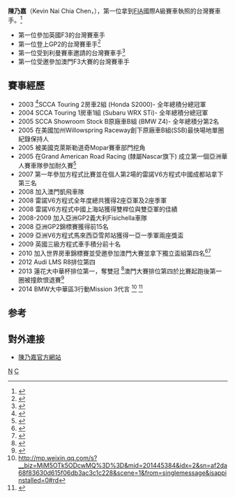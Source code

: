 {{Bare URLs|time=2019-11-11}}
{{Copy edit|time=2019-11-11}}
{{Infobox racing driver
| name              = 陳乃嘉
| image             =Kevin Chen.jpg
| imagesize         = 180px
| caption           =
| nationality       = {{ROC}}
| birth_date        = {{Birth date and age|1979|4|2}}
| birth_place       = {{TWN}}[[台北市|台北市]]
| titles            =
| title years       =
}}

'''陳乃嘉'''（Kevin Nai Chia Chen，{{bd|1979年|4月2日 }}），第一位拿到[[FIA|FIA]]國際A級賽車執照的台灣賽車手。<ref>{{cite web|url=http://week.ltn.com.tw/index.html|title=自由時報週末生活版 - 關站公告|website=week.ltn.com.tw|accessdate=2019-11-29|archive-date=2019-11-26|archive-url=https://web.archive.org/web/20191126231621/http://week.ltn.com.tw/index.html|dead-url=no}}</ref>
*第一位參加英國F3的台灣賽車手
*第一位登上GP2的台灣賽車手<ref>{{cite web|url=http://jp.autonet.com.tw/cgi-bin/file_view.cgi?a810013921279|title=AutoNet東亞頻道：台灣GP2之光，陳乃嘉即將挑戰GP2 Asia賽事|website=jp.autonet.com.tw|accessdate=2015-12-21|archive-date=2015-12-22|archive-url=https://web.archive.org/web/20151222172519/http://jp.autonet.com.tw/cgi-bin/file_view.cgi?a810013921279|dead-url=no}}</ref>
*第一位受到利曼賽車邀請的台灣賽車手<ref>{{Cite web |url=http://cool3c.incar.tw/article/6661 |title=存档副本 |access-date=2015-12-21 |archive-url=https://web.archive.org/web/20151222111947/http://cool3c.incar.tw/article/6661 |archive-date=2015-12-22 |dead-url=yes }}</ref>
*第一位受邀參加澳門F3大賽的台灣賽車手

== 賽事經歷 ==
* 2003 <ref>{{cite web|url=https://www.carstuff.com.tw/index.php|title=愛車所有事，都在人車事 - CarStuff 人車事|website=www.carstuff.com.tw|accessdate=2019-11-29|archive-date=2020-07-03|archive-url=https://web.archive.org/web/20200703152316/https://www.carstuff.com.tw/index.php|dead-url=no}}</ref>SCCA Touring 2房車2組 (Honda S2000)- 全年總積分總冠軍 
* 2004 SCCA Touring 1房車1組 (Subaru WRX STi)- 全年總積分總冠軍 
* 2005 SCCA Showroom Stock B原廠車B組 (BMW Z4)- 全年總積分第2名 
* 2005 在美國加州Willowspring Raceway創下原廠車B組(SSB)最快場地單圈紀錄保持人
* 2005 被美國克萊斯勒道奇Mopar賽車部門挖角 
* 2005 在Grand American Road Racing (隸屬Nascar旗下) 成立第一個亞洲華人賽車隊參加耐久賽<ref>{{cite web|url=https://www.carnews.com/article/info/42f4fc27-4b02-11e8-8ee2-42010af00004|title=帶你一圓賽車夢台灣第一位GP2車手--陳乃嘉|first=|last=車訊網|website=www.carnews.com|access-date=2019-11-29|archive-date=2020-09-19|archive-url=https://web.archive.org/web/20200919193734/https://www.carnews.com/article/info/42f4fc27-4b02-11e8-8ee2-42010af00004|dead-url=no}}</ref>
* 2007 第一年參加方程式比賽並在個人第2場的雷諾V6方程式中國成都站拿下第三名        
* 2008 加入澳門凱飛車隊 
* 2008 雷諾V6方程式全年度總共獲得2座亞軍及2座季軍
* 2008 雷諾V6方程式中國上海站獲得雙桿位與雙亞軍的佳績
* 2008-2009 加入亞洲GP2義大利Fisichella車隊
* 2008 亞洲GP2錦標賽獲得前15名
* 2009 亞洲V6方程式馬來西亞雪邦站獲得一亞一季軍兩座獎盃
* 2009 英國三級方程式車手積分前十名
* 2010 加入世界房車錦標賽並受邀參加澳門大賽並拿下獨立盃組第四名<ref>{{cite web|url=http://mobile.autonet.com.tw/cgi-bin/file_view.cgi?b0090355100914|title=AUTONET Mobile News: 台灣第一人！陳乃嘉正式進軍WTCC世界房車錦標賽，將再次挑戰澳門大賽|website=mobile.autonet.com.tw|accessdate=2015-12-21|archive-date=2015-12-22|archive-url=https://web.archive.org/web/20151222172128/http://mobile.autonet.com.tw/cgi-bin/file_view.cgi?b0090355100914|dead-url=no}}</ref><ref>{{cite web|url=http://www.auto-online.com.tw/news/34-18158?f=20|title=澳門大賽陳乃嘉奪下世界房車錦標賽獨立盃組第四名|website=汽車線上情報 Auto-Online|accessdate=2015-12-21|archive-date=2015-12-22|archive-url=https://web.archive.org/web/20151222100346/http://www.auto-online.com.tw/news/34-18158?f=20|dead-url=no}}</ref>
* 2012 Audi LMS R8排位第四
* 2013 蓮花大中華杯排位第一，奪雙冠 <ref>{{cite web|url=http://www.ctmsa.org.tw/xms/content/show.php?id=5564|title=2013-07-10-新聞-2013第一屆蓮花大中華盃，台灣車手陳乃嘉奪冠！|website=www.ctmsa.org.tw|accessdate=2015-12-21|archive-date=2015-12-22|archive-url=https://web.archive.org/web/20151222114644/http://www.ctmsa.org.tw/xms/content/show.php?id=5564|dead-url=yes}}</ref>澳門大賽排位第四於比賽起跑後第一圈被撞飲恨退賽<ref>{{cite web|url=https://www.carnews.com/article/info/72a35090-4b08-11e8-8ee2-42010af00004|title=澳門格蘭披治大賽 Lotus大中華盃參賽選手陳乃嘉專訪|first=|last=車訊網|website=www.carnews.com|access-date=2019-11-29|archive-date=2020-09-19|archive-url=https://web.archive.org/web/20200919193759/https://www.carnews.com/article/info/72a35090-4b08-11e8-8ee2-42010af00004|dead-url=no}}</ref>
* 2014 BMW大中華區3行動Mission 3代言 <ref>http://mp.weixin.qq.com/s?__biz=MjM5OTk5ODcwMQ%3D%3D&mid=201445384&idx=2&sn=af2da68f83630d615f06db3ac3c1c228&scene=1&from=singlemessage&isappinstalled=0#rd</ref> <ref>{{cite web |url=http://www.bmw.com.cn/cn/zh/insights/events/pool/40anniversary/mission3/overview.html |title=存档副本 |accessdate=2015-12-27 |deadurl=yes |archiveurl=https://archive.is/20151221075220/http://www.bmw.com.cn/cn/zh/insights/events/pool/40anniversary/mission3/overview.html |archivedate=2015-12-21 }}</ref>

==参考==
{{reflist}}

== 對外連接 ==
* [https://web.archive.org/web/20080709044517/http://www.my-motorsports.com/ 陳乃嘉官方網站]

[[category:陈姓|N]]
[[category:台灣賽車手|C]]